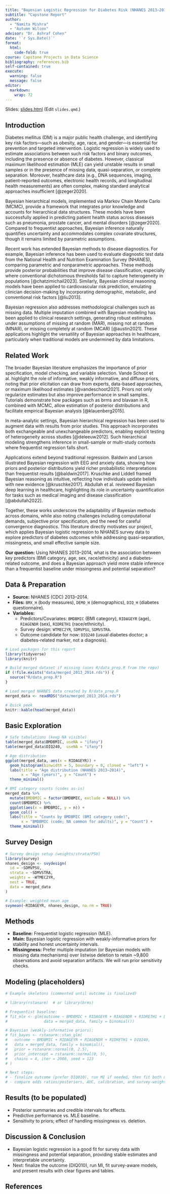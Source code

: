 ```yaml
---
title: "Bayesian Logistic Regression for Diabetes Risk (NHANES 2013–2014)"
subtitle: "Capstone Report"
author:
  - "Namita Mishra"
  - "Autumn Wilcox"
advisor: "Dr. Ashraf Cohen"
date: '`r Sys.Date()`'
format:
  html:
    code-fold: true
course: Capstone Projects in Data Science
bibliography: references.bib
self-contained: true
execute:
  warning: false
  message: false
editor:
  markdown:
    wrap: 72
---
```


Slides: [slides.html](slides.html){target="_blank"} (Edit `slides.qmd`.)

## Introduction

Diabetes mellitus (DM) is a major public health challenge, and identifying key risk factors—such as obesity, age, race, and gender—is essential for prevention and targeted intervention. Logistic regression is widely used to estimate associations between such risk factors and binary outcomes, including the presence or absence of diabetes. However, classical maximum likelihood estimation (MLE) can yield unstable results in small samples or in the presence of missing data, quasi-separation, or complete separation. Moreover, healthcare data (e.g., DNA sequences, imaging, patient-reported outcomes, electronic health records, and longitudinal health measurements) are often complex, making standard analytical approaches insufficient [@zeger2020].

Bayesian hierarchical models, implemented via Markov Chain Monte Carlo (MCMC), provide a framework that integrates prior knowledge and accounts for hierarchical data structures. These models have been successfully applied in predicting patient health status across diseases such as pneumonia, prostate cancer, and mental disorders [@zeger2020]. Compared to frequentist approaches, Bayesian inference naturally quantifies uncertainty and accommodates complex covariate structures, though it remains limited by parametric assumptions.

Recent work has extended Bayesian methods to disease diagnostics. For example, Bayesian inference has been used to evaluate diagnostic test data from the National Health and Nutrition Examination Survey (NHANES), comparing parametric and nonparametric approaches. These methods provide posterior probabilities that improve disease classification, especially where conventional dichotomous thresholds fail to capture heterogeneity in populations [@chatzimichail2023]. Similarly, Bayesian clinical reasoning models have been applied to cardiovascular risk prediction, emulating clinician decision-making by incorporating demographic, metabolic, and conventional risk factors [@liu2013].

Bayesian regression also addresses methodological challenges such as missing data. Multiple imputation combined with Bayesian modeling has been applied to clinical research settings, generating robust estimates under assumptions of missing at random (MAR), missing not at random (MNAR), or missing completely at random (MCAR) [@austin2021]. These applications highlight the versatility of Bayesian approaches in healthcare, particularly when traditional models are undermined by data limitations.

## Related Work

The broader Bayesian literature emphasizes the importance of prior specification, model checking, and variable selection. Vande Schoot et al. highlight the role of informative, weakly informative, and diffuse priors, noting that prior elicitation can draw from experts, data-based approaches, or maximum likelihood estimates [@vandeschoot2021]. Priors not only regularize estimates but also improve performance in small samples. Tutorials demonstrate how packages such as brms and blavaan in R, combined with MCMC, allow estimation of posterior distributions and facilitate empirical Bayesian analysis [@klauenberg2015].

In meta-analytic settings, Bayesian hierarchical regression has been used to augment data with results from prior studies. This approach incorporates both exchangeable and unexchangeable predictors, enabling explicit testing of heterogeneity across studies [@deleeuw2012]. Such hierarchical modeling strengthens inference in small-sample or multi-study contexts where frequentist regression falls short.

Applications extend beyond traditional regression. Baldwin and Larson illustrated Bayesian regression with EEG and anxiety data, showing how priors and posterior distributions yield richer probabilistic interpretations than frequentist results [@baldwin2017]. Kruschke and Liddell framed Bayesian reasoning as intuitive, reflecting how individuals update beliefs with new evidence [@kruschke2017]. Abdullah et al. reviewed Bayesian deep learning in healthcare, highlighting its role in uncertainty quantification for tasks such as medical imaging and disease classification [@abdullah2022].

Together, these works underscore the adaptability of Bayesian methods across domains, while also noting challenges including computational demands, subjective prior specification, and the need for careful convergence diagnostics. This literature directly motivates our project, which applies Bayesian logistic regression to NHANES survey data to explore predictors of diabetes outcomes while addressing quasi-separation, missingness, and small effective sample size.

**Our question:** Using NHANES 2013–2014, what is the association between key predictors (BMI category, age, sex, race/ethnicity) and a diabetes-related outcome, and does a Bayesian approach yield more stable inference than a frequentist baseline under missingness and potential separation?

## Data & Preparation

- **Source:** NHANES (CDC) 2013–2014.
- **Files:** `BMX_H` (body measures), `DEMO_H` (demographics),
  `DIQ_H` (diabetes questionnaire).
- **Variables:**
  - Predictors/Covariates: `BMDBMIC` (BMI category), `RIDAGEYR` (age),
    `RIAGENDR` (sex), `RIDRETH1` (race/ethnicity).
  - Survey design: `WTMEC2YR`, `SDMVPSU`, `SDMVSTRA`.
  - Outcome candidate for now: `DIQ240` (usual diabetes doctor; a
    diabetes-related marker, not a diagnosis).

```r
# Load packages for this report
library(tidyverse)
library(knitr)

# Build merged dataset if missing (uses R/data_prep.R from the repo)
if (!file.exists("data/merged_2013_2014.rds")) {
  source("R/data_prep.R")
}

# Load merged NHANES data created by R/data_prep.R
merged_data <- readRDS("data/merged_2013_2014.rds")

# Quick peek
knitr::kable(head(merged_data))
```

## Basic Exploration 

```r
# Safe tabulations (keep NA visible)
table(merged_data$BMDBMIC, useNA = "ifany")
table(merged_data$DIQ240,  useNA = "ifany")

# Age distribution
ggplot(merged_data, aes(x = RIDAGEYR)) +
  geom_histogram(binwidth = 5, boundary = 0, closed = "left") +
  labs(title = "Age distribution (NHANES 2013–2014)",
       x = "Age (years)", y = "Count") +
  theme_minimal()

# BMI category counts (codes as-is)
merged_data %>%
  mutate(BMDBMIC = factor(BMDBMIC, exclude = NULL)) %>%
  count(BMDBMIC) %>%
  ggplot(aes(x = BMDBMIC, y = n)) +
  geom_col() +
  labs(title = "Counts by BMDBMIC (BMI category code)",
       x = "BMDBMIC (code; NA common for adults)", y = "Count") +
  theme_minimal()
```

## Survey Design

``` r
# Survey design setup (weights/strata/PSU)
library(survey)
nhanes_design <- svydesign(
  id = ~SDMVPSU,
  strata = ~SDMVSTRA,
  weights = ~WTMEC2YR,
  nest = TRUE,
  data = merged_data
)

# Example: weighted mean age
svymean(~RIDAGEYR, nhanes_design, na.rm = TRUE)
```

## Methods

- **Baseline:** Frequentist logistic regression (MLE).
- **Main:** Bayesian logistic regression with weakly-informative priors
for stability and honest uncertainty intervals.
- **Missingness:** Prefer multiple imputation (or Bayesian models with
missing data mechanisms) over listwise deletion to retain ~9,800
observations and avoid separation artifacts. We will run prior
sensitivity checks.

## Modeling (placeholders)

```r
# Example skeletons (commented until outcome is finalized)

# library(rstanarm)  # or library(brms)

# Frequentist baseline:
# fit_mle <- glm(outcome ~ BMDBMIC + RIDAGEYR + RIAGENDR + RIDRETH1 + DIQ240,
#                data = merged_data, family = binomial())

# Bayesian (weakly-informative priors):
# fit_bayes <- rstanarm::stan_glm(
#   outcome ~ BMDBMIC + RIDAGEYR + RIAGENDR + RIDRETH1 + DIQ240,
#   data = merged_data, family = binomial(),
#   prior = rstanarm::normal(0, 2.5),
#   prior_intercept = rstanarm::normal(0, 5),
#   chains = 4, iter = 2000, seed = 123
# )

# Next steps:
# - finalize outcome (prefer DIQ010), run MI if needed, then fit both models
# - compare odds ratios/posteriors, AUC, calibration, and survey-weighted variants
```

## Results (to be populated)

- Posterior summaries and credible intervals for effects.
- Predictive performance vs. MLE baseline.
- Sensitivity to priors; effect of handling missingness vs. deletion.

## Discussion & Conclusion

- Bayesian logistic regression is a good fit for survey data with
missingness and potential separation, providing stable estimates and
interpretable uncertainty.
- Next: finalize the outcome (DIQ010), run MI, fit survey-aware models,
and present results with clear figures and tables.

## References
